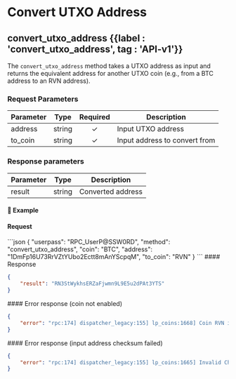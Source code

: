 
# Convert UTXO Address

## convert\_utxo\_address {{label : 'convert_utxo_address', tag : 'API-v1'}}

The `convert_utxo_address` method takes a UTXO address as input and returns the equivalent address for another UTXO coin (e.g., from a BTC address to an RVN address).

### Request Parameters

| Parameter | Type   | Required | Description                   |
| --------- | ------ | :------: | ----------------------------- |
| address   | string |     ✓    | Input UTXO address            |
| to\_coin  | string |     ✓    | Input address to convert from |

### Response parameters

| Parameter | Type   | Description       |
| --------- | ------ | ----------------- |
| result    | string | Converted address |

#### 📌 Example

#### Request

<CodeGroup title="convert_utxo_address" tag="POST" label="convert_utxo_address" mm2MethodDecorate="true">
  ```json
  {
    "userpass": "RPC_UserP@SSW0RD",
    "method": "convert_utxo_address",
    "coin": "BTC",
    "address": "1DmFp16U73RrVZtYUbo2Ectt8mAnYScpqM",
    "to_coin": "RVN"
  }
  ```
</CodeGroup>

<CollapsibleSection expandedText="Hide Response" collapsedText="Show Response">
  #### Response

  ```json
  {
      "result": "RN3StWykhsERZaFjwmn9L9E5u2dPAt3YTS"
  }
  ```
</CollapsibleSection>

<CollapsibleSection expandedText="Hide Error Response" collapsedText="Show Error Response">
  #### Error response (coin not enabled)

  ```json
  {
      "error": "rpc:174] dispatcher_legacy:155] lp_coins:1668] Coin RVN is not activated"
  }
  ```
</CollapsibleSection>

<CollapsibleSection expandedText="Hide Error Response" collapsedText="Show Error Response">
  #### Error response (input address checksum failed)

  ```json
  {
      "error": "rpc:174] dispatcher_legacy:155] lp_coins:1665] Invalid Checksum"
  }
  ```
</CollapsibleSection>
